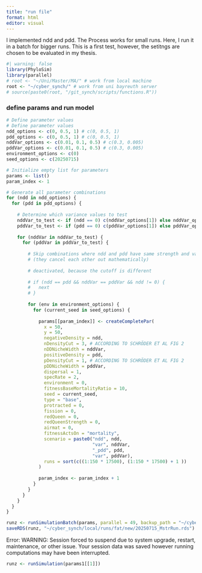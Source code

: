 ```yaml
---
title: "run file"
format: html
editor: visual
---
```


I implemented ndd and pdd. The Process works for small runs. Here, I run it in a batch for bigger runs. This is a first test, however, the setitngs are chosen to be evaluated in my thesis.

```r
#| warning: false
library(PhyloSim)
library(parallel)
# root <- "~/Uni/Master/MA/" # work from local machine
root <- "~/cyber_synch/" # work from uni bayreuth server
# source(paste0(root, "/git_synch/scripts/functions.R"))
```

### define params and run model

```r
# Define parameter values
# Define parameter values
ndd_options <- c(0, 0.5, 1) # c(0, 0.5, 1)
pdd_options <- c(0, 0.5, 1) # c(0, 0.5, 1)
nddVar_options <- c(0.01, 0.1, 0.5) # c(0.3, 0.005)
pddVar_options <- c(0.01, 0.1, 0.5) # c(0.3, 0.005)
environment_options <- c(0)
seed_options <- c(20250715)

# Initialize empty list for parameters
params <- list()
param_index <- 1

# Generate all parameter combinations
for (ndd in ndd_options) {
  for (pdd in pdd_options) {
    
    # Determine which variance values to test
    nddVar_to_test <- if (ndd == 0) c(nddVar_options[1]) else nddVar_options
    pddVar_to_test <- if (pdd == 0) c(pddVar_options[1]) else pddVar_options
    
    for (nddVar in nddVar_to_test) {
      for (pddVar in pddVar_to_test) {
        
        # Skip combinations where ndd and pdd have same strength and variance
        # (they cancel each other out mathematically)
        
        # deactivated, because the cutoff is different
        
        # if (ndd == pdd && nddVar == pddVar && ndd != 0) {
        #   next
        # }
        
        for (env in environment_options) {
          for (current_seed in seed_options) {
            
            params[[param_index]] <- createCompletePar(
              x = 50,
              y = 50,
              negativeDensity = ndd, 
              nDensityCut = 3, # ACCORDING TO SCHRÖDER ET AL FIG 2
              nDDNicheWidth = nddVar,
              positiveDensity = pdd, 
              pDensityCut = 1, # ACCORDING TO SCHRÖDER ET AL FIG 2
              pDDNicheWidth = pddVar,
              dispersal = 1,
              specRate = 2,
              environment = 0,
              fitnessBaseMortalityRatio = 10,
              seed = current_seed,
              type = "base",
              protracted = 0,
              fission = 0,
              redQueen = 0,
              redQueenStrength = 0,
              airmat = 0,
              fitnessActsOn = "mortality",
              scenario = paste0("ndd", ndd,
                                "var", nddVar,
                                "_pdd", pdd,
                                "var", pddVar),
              runs = sort(c((1:150 * 17500), (1:150 * 17500) + 1 ))
            )
            
            param_index <- param_index + 1
          }
        }
      }
    }
  }
}
```

```r
runz <- runSimulationBatch(params, parallel = 49, backup_path = "~/cyber_synch/local/runs/fat/new/")
saveRDS(runz, "~/cyber_synch/local/runs/fat/new/20250715_MstrRun.rds")
```

Error: WARNING: Session forced to suspend due to system upgrade, restart, maintenance, or other issue. Your session data was saved however running computations may have been interrupted.

```r
runz <- runSimulation(params1[[1]])
```
